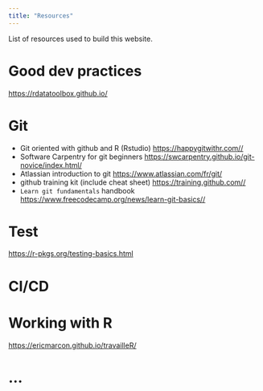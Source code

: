 ```yaml
---
title: "Resources"
---
```


List of resources used to build this website.

# Good dev practices
<https://rdatatoolbox.github.io/>

# Git
- Git oriented with github and R (Rstudio) <https://happygitwithr.com//>
- Software Carpentry for git beginners <https://swcarpentry.github.io/git-novice/index.html/>
- Atlassian introduction to git <https://www.atlassian.com/fr/git/>
- github training kit (include cheat sheet) <https://training.github.com//>
- `Learn git fundamentals` handbook <https://www.freecodecamp.org/news/learn-git-basics//>

# Test
<https://r-pkgs.org/testing-basics.html>

# CI/CD

# Working with R
<https://ericmarcon.github.io/travailleR/>

# ...